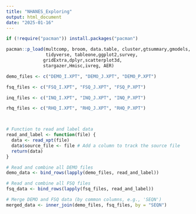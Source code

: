 ```yaml
---
title: "NHANES_Exploring"
output: html_document
date: "2025-01-16"
---
```


```r

if (!require("pacman")) install.packages("pacman")

pacman::p_load(multcomp, broom, data.table, cluster,gtsummary,gmodels, haven,
               tidyverse, tableone,ggplot2,survey,
              gridExtra,dplyr,scatterplot3d,
              stargazer,Hmisc,ivreg, AER)

```

```r

demo_files <- c("DEMO_I.XPT", "DEMO_J.XPT", "DEMO_P.XPT")

fsq_files <- c("FSQ_I.XPT", "FSQ_J.XPT", "FSQ_P.XPT")

inq_files <- c("INQ_I.XPT", "INQ_J.XPT", "INQ_P.XPT")

rhq_files <- c("RHQ_I.XPT", "RHQ_J.XPT", "RHQ_P.XPT")



# Function to read and label data
read_and_label <- function(file) {
  data <- read_xpt(file)
  data$source_file <- file # Add a column to track the source file
  return(data)
}

# Read and combine all DEMO files
demo_data <- bind_rows(lapply(demo_files, read_and_label))

# Read and combine all FSQ files
fsq_data <- bind_rows(lapply(fsq_files, read_and_label))

# Merge DEMO and FSQ data (by common columns, e.g., 'SEQN')
merged_data <- inner_join(demo_files, fsq_files, by = "SEQN")






```